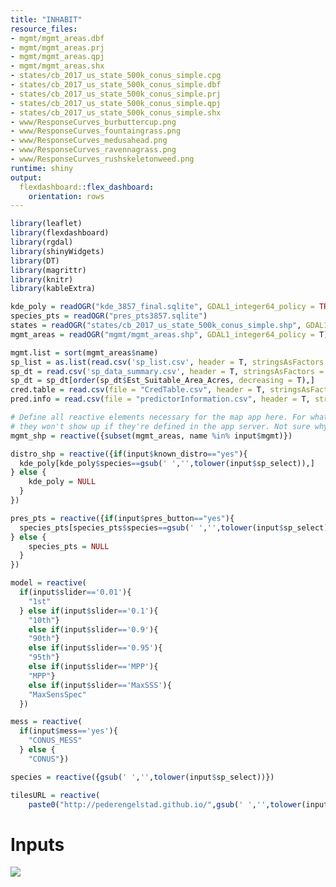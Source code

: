 ```yaml
---
title: "INHABIT"
resource_files:
- mgmt/mgmt_areas.dbf
- mgmt/mgmt_areas.prj
- mgmt/mgmt_areas.qpj
- mgmt/mgmt_areas.shx
- states/cb_2017_us_state_500k_conus_simple.cpg
- states/cb_2017_us_state_500k_conus_simple.dbf
- states/cb_2017_us_state_500k_conus_simple.prj
- states/cb_2017_us_state_500k_conus_simple.qpj
- states/cb_2017_us_state_500k_conus_simple.shx
- www/ResponseCurves_burbuttercup.png
- www/ResponseCurves_fountaingrass.png
- www/ResponseCurves_medusahead.png
- www/ResponseCurves_ravennagrass.png
- www/ResponseCurves_rushskeletonweed.png
runtime: shiny
output:
  flexdashboard::flex_dashboard:
    orientation: rows
---
```


<style type='text/css'>

img {
    max-width: 100%;
    min-height: 100%;
    height: auto;
}

</style>

```r
library(leaflet)
library(flexdashboard)
library(rgdal)
library(shinyWidgets)
library(DT)
library(magrittr)
library(knitr)
library(kableExtra)

kde_poly = readOGR("kde_3857_final.sqlite", GDAL1_integer64_policy = TRUE)
species_pts = readOGR("pres_pts3857.sqlite")
states = readOGR("states/cb_2017_us_state_500k_conus_simple.shp", GDAL1_integer64_policy = T)
mgmt_areas = readOGR("mgmt/mgmt_areas.shp", GDAL1_integer64_policy = T)

mgmt.list = sort(mgmt_areas$name)
sp_list = as.list(read.csv('sp_list.csv', header = T, stringsAsFactors = F))
sp_dt = read.csv('sp_data_summary.csv', header = T, stringsAsFactors = F)
sp_dt = sp_dt[order(sp_dt$Est_Suitable_Area_Acres, decreasing = T),]
cred.table = read.csv(file = "CredTable.csv", header = T, stringsAsFactors = F, encoding = "ISO-8859-1", fileEncoding = "ISO-8859-1")
pred.info = read.csv(file = "predictorInformation.csv", header = T, stringsAsFactors = F, encoding = "ISO-8859-1", fileEncoding = "ISO-8859-1")

# Define all reactive elements necessary for the map app here. For whatever reason
# they won't show up if they're defined in the app server. Not sure why...
mgmt_shp = reactive({subset(mgmt_areas, name %in% input$mgmt)})

distro_shp = reactive({if(input$known_distro=="yes"){
  kde_poly[kde_poly$species==gsub(' ','',tolower(input$sp_select)),]
} else {
    kde_poly = NULL
  }
})

pres_pts = reactive({if(input$pres_button=="yes"){
  species_pts[species_pts$species==gsub(' ','',tolower(input$sp_select)),]
} else {
    species_pts = NULL
  }
})

model = reactive(
  if(input$slider=='0.01'){
    "1st"
  } else if(input$slider=='0.1'){
    "10th"}
    else if(input$slider=='0.9'){
    "90th"}
    else if(input$slider=='0.95'){
    "95th"}
    else if(input$slider=='MPP'){
    "MPP"}
    else if(input$slider=='MaxSSS'){
    "MaxSensSpec"
  })

mess = reactive(
  if(input$mess=='yes'){
    "CONUS_MESS"
  } else {
    "CONUS"})

species = reactive({gsub(' ','',tolower(input$sp_select))})

tilesURL = reactive(
    paste0("http://pederengelstad.github.io/",gsub(' ','',tolower(input$sp_select)),'/',model(),"/",mess(),"/{z}/{x}/{y}.png",sep=''))
```

Inputs {.sidebar}
=======================================================================
<img class="img-responsive" src="logo.png" max-width=100%>
<br />

#### **DRAFT**
##### This tool is designed to display outputs from models of exotic species as completed by USGS FORT utilizing the <a href="https://pubs.er.usgs.gov/publication/fs20143007" target="_blank">Software for Assisted Habitat Modeling</a>


```r
pickerInput(inputId = 'sp_select', label = 'Species of interest'
            , choices = sp_list$common
            , width = '95%'
            , choicesOpt = list(subtext = paste0("(", sp_list$latin, ')', sep=''))
            , options = list(title = "i.e. Fountaingrass OR Pennisetum", `live-search`=T)
)
```

___

###### Choose your agency of interest, then select from the drop down:
```r

checkboxGroupButtons(inputId = "mgmt.admin", direction = 'vertical', choices = c('BLM Districts', 'EPMT', "NPS", 'U.S. Counties'), 
                     status = "primary", individual = T, size = 'sm', selected = 'BLM Districts', 
                     checkIcon = list(yes = icon("ok", lib = "glyphicon"), no = icon("remove", lib = "glyphicon"))
)

selectInput(inputId = 'mgmt'
           , label = ''
           , choices = character()
           , width = 'auto'
           , selected = NULL
           , multiple = T
)

observeEvent(input$mgmt.admin, {
  new.list = character()
  if('BLM Districts' %in% input$mgmt.admin) new.list = c(new.list,grep(pattern = '*BLM*', mgmt.list, value = T))
  if('EPMT' %in% input$mgmt.admin) new.list = c(new.list,grep(pattern = '*EPMT*', mgmt.list, value = T))
  if('NPS' %in% input$mgmt.admin) new.list = c(new.list,as.character(mgmt.list[-grep('(EPMT)|(BLM)|(County)|(City)', mgmt.list)]))
  if('U.S. Counties' %in% input$mgmt.admin) new.list = c(new.list,grep(pattern = '(County)|(City)', mgmt.list, value = T))
  updateSelectInput(session, inputId = 'mgmt',choices = new.list)
})

```

___

``` r
sliderTextInput(inputId = "slider", label = "Choose your model threshold:"
                , choices = list("MPP", "0.01", "0.1","MaxSSS", "0.9", "0.95")
                , grid = T, hide_min_max = F, force_edges = T, width = '100%')
```

###### <span style="color: grey">Lower values represent model results that are more inclusive. Higher values restrict the map output to areas where model confidence is higher. *MPP* represents the minimum presence threshold detected by the model. *MaxSSS* represents the optimal balance between accurate occurrences (sensitivity) and non-occurrences (specificity).</span>

<br>

``` r
radioButtons(inputId = "mess",choices=c("yes","no"), selected = "yes", label='Restrict model extrapolation?', width = '100%')
```

###### <span style="color: grey"> If 'yes', the map will only display areas where environmental characteristics are inside the range of the values used to develop the model. For example, a location with a minimum winter temperature of 12 C would be outside the range of -10 to 10 C used in model development. <a href="https://doi.org/10.1111/j.2041-210X.2010.00036.x" target="_blank">(Elith et al 2011)</a></span>

<br />

```r
radioButtons(inputId = "known_distro",choices=c("yes","no"), selected = "no", label='Display Known Distribution?', width = '100%')
```

###### <span style="color: grey">If 'yes', the map will display the boundaries of the training data used to build the models.</span>

<br />

```r
radioButtons(inputId = "pres_button",choices=c("yes","no"), selected = "no", label='Display Occurrence Points?', width = '100%')
```

###### <span style="color: grey">If 'yes', the map will display the occurrence points used to build the model.</span>

Map Output
=====================================

```r
shinyApp(ui = fillPage(tags$style(type = "text/css",
    ".half-fill { width: 50%; height: 100%; }",
    "#one { float: left; background-color: #ddddff; }",
    "#two { float: right; background-color: #ccffcc; }"
  ),
    leafletOutput("map", height="100%")
    ),
  
  server = function(input, output, session) {

  output$map = renderLeaflet({
    leaflet(options = leafletOptions(maxZoom = 10)) %>%
      addProviderTiles(providers$CartoDB.DarkMatter, group = "Light", options = providerTileOptions(opacity = 0.8)) %>%
      fitBounds(lat1 = 48.808461, lng1 = -123.967893, lat2 = 24.848766, lng2 = -68.816526) %>%
      addPolygons(data = states, fill = 0, weight = 1.35, group = "states") %>%
      addLegend(position = "topright"
                , colors = c('#4b0000','#7f0000','#b30000','#d7301f'
                             ,'#ef6548','#fc8d59','#fdbb84'
                             ,'#fdd49e','#fee8c8','#fff7ec'),
                labels = c("High","","","","","","","","", "Low"), 
                title = "Model Agreement", 
                opacity = 1,
                labFormat = ) %>%
      addLegend(position = "bottomright" 
            , colors = c('blue','green','purple')
            , labels = c("Mgmt Area", "Known Distro","Occ Points"), 
            title = "Data Legend", opacity = 1) %>%
      addScaleBar(position = 'bottomleft', options = scaleBarOptions(maxWidth = 200))
      # addEasyButton(button = easyButton(icon = 'glyphicon-globe'
      #                                   ,title = 'Reset view'
      #                                   ,onClick = JS("function(btn, map) {
      #                                                    map.fitBounds([
      #                                                                  [48.808461, -123.967893],
      #                                                                  [24.848766, -68.816526]
      #                                                                  ]);
      #                                                   var groupLayer = map.layerManager.getLayerGroup('distro');
      #                                                   groupLayer.clearLayers();
      #                                                   var groupLayer = map.layerManager.getLayerGroup('pres_pts');
      #                                                   groupLayer.clearLayers();
      #                                                   var groupLayer = map.layerManager.getLayerGroup('mgmt');
      #                                                   groupLayer.clearLayers();
      #                                                 }") ))
    })
  
  observe({
    conus_tile_url = tilesURL
    if(!is.null(conus_tile_url)){
      leafletProxy("map") %>%
        clearGroup('conus') %>%
        addTiles(urlTemplate = tilesURL(), options = tileOptions(tms = T), group = 'conus', layerId = 'conus')
    } else {
      leafletProxy("map") %>%
        # Resets map back to default view upon deselection
        fitBounds(lat1 = 48.808461, lng1 = -123.967893, lat2 = 24.848766, lng2 = -68.816526)
}})

  observe({
    
    m = mgmt_shp()

    # Display the selected managment polygon
    if(length(m)>0){
      
      bb = sp::bbox(m)
      
      leafletProxy("map") %>%
      clearGroup('mgmt') %>%
      addPolygons(fill = 0, data = mgmt_shp(), group = 'mgmt', weight = 2.5, opacity = 1, color = '#00E30B') %>%
      fitBounds(lat1 = bb[2], lng1 = bb[1], lat2 = bb[4], lng2 = bb[3])
    } else {
      leafletProxy("map") %>%
        clearGroup('mgmt') %>%
        fitBounds(lat1 = 48.808461, lng1 = -123.967893, lat2 = 24.848766, lng2 = -68.816526)  
    }
})
  
  # Toggle KDE on and off
  observe({
    
    d=distro_shp()
    
    if(!is.null(d)){
      leafletProxy("map") %>% 
        clearGroup( 'distro') %>%
        addPolygons(data=distro_shp(), group='distro', color = "green", fill = 0)
    } else {
      leafletProxy("map") %>%
        clearGroup('distro')
      }
    })
  
    # Toggle training points on and off
  observe({
    
    p=pres_pts()
    
    if(!is.null(p)){
      leafletProxy("map") %>%
        clearGroup( 'pres_pts') %>%
        addCircleMarkers(data=pres_pts(), group='pres_pts', color = "purple", radius = 0.3)
    } else {
        leafletProxy("map") %>%
          clearGroup( 'pres_pts')
      }
    })
  })

```

Variable Reponse Curves
=====================================

##### <span style="color: grey"> *These graphs plot the relative habitat suitability (y-axis) across the range of values for each predictor (x-axis). The red lines along the x-axis represent presence points with those values. Each line represents one model algorithm and background point generation method for a total of 10 lines possible; missing lines indicate the predictor was dropped from that model. The numbers in the top left of each graph represent the average relative importance of the predictor with the range across model algorithm/ background method combinations shown in parentheses. The graphs are arranged by relative importance, with the top left contributing most to models on average.*</span>

<br>

``` r
output$vrc = renderImage({
  filename <- normalizePath(file.path('./www',
                              paste('ResponseCurves_', species(), '.png', sep='')))
 
    # Return a list containing the filename and alt text
    list(src = filename)
}, deleteFile = F)

imageOutput("vrc", height = "auto")
```


Data Summary
=====================================

```r

#Filtered GAP's 'Fine Agency Level' layer by Mang_Name = 'NPS'
fillPage(DT::renderDataTable(DT::datatable(sp_dt
              , fillContainer = getOption("DT.fillContainer", TRUE)
              , caption = "Summary information by National Park for a selected species and EPMT region. 'Known presence' indicates if presence locations from the park were available for model development. 'Established suitable area' is the number of acres suitable when suitability values between 0 and 1 were transformed to unsuitable and suitable categories by allowing 1% of the known locations to be classified as unsuitable. 'Percent of Park' is the percent of the park area that is classified as suitable. 'Minimum distance to Occurrence' is the minimum distance from the park boundary to a known occurrence used in model development. Boundaries generated from NPS IRMA (https://irma.nps.gov/DataStore/Reference/Profile/2224545?lnv=True)"
              , colnames = c("Species", "EPMT Unit", "National Park", "Known Presence? (Count)"
                             ,"Estimated Suitable Area (Acres)", "Percent of Park Area"
                             ,"Minimum Distance to Occurrence (Miles)")
              ,rownames = FALSE) %>% 
  formatStyle(columns = c(1:7), 'text-align' = 'center') %>%
  DT::formatPercentage(columns = 6)))
```

Model Credibility Assessment
=====================================

```r

caption = "Model credibility reflects both input data attributes and methodological decisions. 
          For each major element of the model development and delivery process, we provide an overview 
          of problematic (red), acceptable (yellow), and ideal (green) practices. (Sofaer et al., 2019)"

fillPage(HTML(
  
  kable(cred.table, row.names = F
        , col.names = c('','','Interpret With Caution',colnames(cred.table[4:6]))
        , caption = caption
        , format = 'html'
        , escape = F) %>%
  kable_styling(position = "center"
                , full_width = T
                , bootstrap_options = c("condensed","bordered", "responsive"), font_size = 10) %>%
  row_spec(row = 0:nrow(cred.table)) %>%
           # , extra_css = c('border: 1px solid black;')) 
  column_spec(1
              # , width = '2cm'
              , extra_css = 'webkit-transform: rotate(-90deg); -moz-transform: rotate(-90deg); -ms-transform: rotate(-90deg); -o-transform: rotate(-90deg); transform: rotate(-90deg);') %>%
  column_spec(2:6,
              # width = '5cm',
              extra_css = 'vertical-align: middle;') %>%
  column_spec(1,
              # border_right = '1px solid black',
              extra_css = 'text-orientation: upgright;') %>%
  column_spec(2:6, color = 'black') %>%
  column_spec(3, background = '#FB8686') %>%
  column_spec(4, background = '#F4FDAD') %>%
  column_spec(5, background = '#71F453') %>%
  collapse_rows(1:2)  
  )
)

```

Additional Model Details
=====================================

```r

var.text = "A list of the 66 candidate variables used in habitat modeling."

fillPage(
  HTML(
    kable(x = pred.info
          , caption = var.text
          , col.names = c('Variable Name','Units','Long Description','Source')
          , format = 'html'
          , escape = F) %>%
      kable_styling(position = "center"
                    , full_width = T
                    , bootstrap_options = c("condensed","bordered", "responsive")
                    , font_size = 10)
  )
)

```



F.A.Q.
=====================================

Here is where users will eventually find a list of commonly asked questions that clarify the content of the tool.
```r
```
